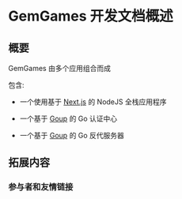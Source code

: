 # GemGames 开发文档概述

## 概要

GemGames 由多个应用组合而成

包含:

* 一个使用基于 [Next.js](https://nextjs.org) 的 NodeJS 全栈应用程序

* 一个基于 [Goup](https://github.com/startracex/goup) 的 Go 认证中心

* 一个基于 [Goup](https://github.com/startracex/goup) 的 Go 反代服务器


## 拓展内容

### 参与者和友情链接


<Team/>
